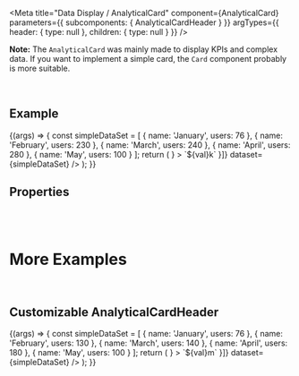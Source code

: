 
<Meta
  title="Data Display / AnalyticalCard"
  component={AnalyticalCard}
  parameters={{
    subcomponents: { AnalyticalCardHeader }
  }}
  argTypes={{
    header: {
      type: null
    },
    children: {
      type: null
    }
  }}
/>

<DocsHeader />

**Note:** The `AnalyticalCard` was mainly made to display KPIs and complex data. If you want to implement a simple card, the `Card` component probably is more suitable.

<br />

## Example

<Canvas>
  <Story name="Default">
    {(args) => {
      const simpleDataSet = [
        {
          name: 'January',
          users: 76
        },
        {
          name: 'February',
          users: 230
        },
        {
          name: 'March',
          users: 240
        },
        {
          name: 'April',
          users: 280
        },
        {
          name: 'May',
          users: 100
        }
      ];
      return (
        <AnalyticalCard
          header={
            <AnalyticalCardHeader
              heading="Heading"
              subheading="Subheading"
              arrowIndicator={DeviationIndicator.Down}
              indicatorState={ValueState.Success}
              value="Value"
              valueState={ValueState.Success}
              unit="Unit"
              target="Target"
              deviation="Deviation"
              showIndicator={true}
              description="Description"
              counter="Counter"
              counterState={ValueState.Success}
              currency="EUR"
            />
          }
        >
          <LineChart
            noLegend
            dimensions={[{ accessor: 'name' }]}
            measures={[{ accessor: 'users', formatter: (val) => `${val}k` }]}
            dataset={simpleDataSet}
          />
        </AnalyticalCard>
      );
    }}
  </Story>
</Canvas>

## Properties

<ArgsTable story="Default" />

<br />
<br />

# More Examples

<br />

## Customizable AnalyticalCardHeader

<Canvas>
  <Story
    name="Customizable header"
    args={{
      heading: 'Project Cost',
      subheading: 'All active Projects',
      arrowIndicator: DeviationIndicator.Down,
      indicatorState: ValueState.Success,
      value: '100',
      valueState: ValueState.Success,
      unit: 'M',
      target: '120M',
      deviation: '-16.67%',
      showIndicator: true,
      description: 'Current Year',
      counter: '+',
      counterState: ValueState.Success,
      currency: 'USD'
    }}
    argTypes={{
      heading: { description: 'Defines the heading of the `AnalyticalCardHeader`.' },
      subheading: { description: 'Defines the subheading of the `AnalyticalCardHeader`.' },
      value: { description: 'Defines the value of the `AnalyticalCardHeader`.' },
      unit: { description: 'Defines the unit displayed next to the value of the `AnalyticalCardHeader`.' },
      target: { description: 'Defines the target value.' },
      deviation: { description: 'Defines the deviation value.' },
      showIndicator: { description: 'Defines whether the deviation indicator should be displayed.' },
      description: { description: 'Defines the description below the value of the `AnalyticalCardHeader`.' },
      counter: { description: 'Defines the counter in the upper right corner of the `AnalyticalCardHeader`.' },
      currency: { description: 'Defines the currency.' },
      onHeaderClick: { description: 'Fired when the `AnalyticalCardHeader` header is clicked.' },
      header: { table: { disable: true } },
      children: { table: { disable: true } },
      ref: { table: { disable: true } }
    }}
  >
    {(args) => {
      const simpleDataSet = [
        {
          name: 'January',
          users: 76
        },
        {
          name: 'February',
          users: 130
        },
        {
          name: 'March',
          users: 140
        },
        {
          name: 'April',
          users: 180
        },
        {
          name: 'May',
          users: 100
        }
      ];
      return (
        <AnalyticalCard
          header={
            <AnalyticalCardHeader
              heading={args.heading}
              subheading={args.subheading}
              arrowIndicator={args.arrowIndicator}
              indicatorState={args.indicatorState}
              value={args.value}
              valueState={args.valueState}
              unit={args.unit}
              target={args.target}
              deviation={args.deviation}
              onHeaderClick={args.onHeaderClick}
              showIndicator={args.showIndicator}
              description={args.description}
              counter={args.counter}
              counterState={args.counterState}
              currency={args.currency}
            />
          }
        >
          <LineChart
            noLegend
            dimensions={[{ accessor: 'name' }]}
            measures={[{ accessor: 'users', formatter: (val) => `${val}m` }]}
            dataset={simpleDataSet}
          />
        </AnalyticalCard>
      );
    }}
  </Story>
</Canvas>

<ArgsTable story="Customizable header" />
